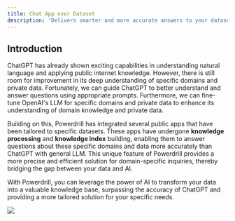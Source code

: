 ```yaml
---
title: Chat App over Dataset
description: 'Delivers smarter and more accurate answers to your dataset questions than ChatGPT'
---
```


## Introduction

ChatGPT has already shown exciting capabilities in understanding natural language and applying public internet knowledge. However, there is still room for improvement in its deep understanding of specific domains and private data. Fortunately, we can guide ChatGPT to better understand and answer questions using appropriate prompts. Furthermore, we can fine-tune OpenAI's LLM for specific domains and private data to enhance its understanding of domain knowledge and private data.

Building on this, Powerdrill has integrated several public apps that have been tailored to specific datasets. These apps have undergone **knowledge processing** and **knowledge index** building, enabling them to answer questions about these specific domains and data more accurately than ChatGPT with general LLM. This unique feature of Powerdrill provides a more precise and efficient solution for domain-specific inquiries, thereby bridging the gap between your data and AI.

With Powerdrill, you can leverage the power of AI to transform your data into a valuable knowledge base, surpassing the accuracy of ChatGPT and providing a more tailored solution for your specific needs.

<Frame>
  <img src="/images/chat_app.drawio.png" style={{ borderRadius: '0.5rem' }} />
</Frame>